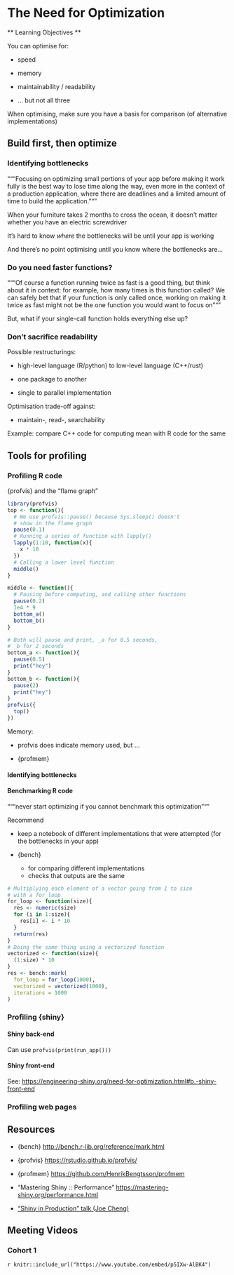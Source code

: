 # The Need for Optimization

** Learning Objectives **

You can optimise for:

- speed

- memory

- maintainability / readability

- ... but not all three

When optimising, make sure you have a basis for comparison (of alternative implementations)

## Build first, then optimize

### Identifying bottlenecks

"""Focusing on optimizing small portions of your app before making it work fully is the best way to
lose time along the way, even more in the context of a production application, where there are
deadlines and a limited amount of time to build the application."""

When your furniture takes 2 months to cross the ocean, it doesn't matter whether you have an
electric screwdriver

It's hard to know _where_ the bottlenecks will be until your app is working

And there's no point optimising until you know where the bottlenecks are...

### Do you need faster functions?

"""Of course a function running twice as fast is a good thing, but think about it in context: for
example, how many times is this function called? We can safely bet that if your function is only
called once, working on making it twice as fast might not be the one function you would want to
focus on"""

But, what if your single-call function holds everything else up?

### Don't sacrifice readability

Possible restructurings:

- high-level language (R/python) to low-level language (C++/rust)

- one package to another

- single to parallel implementation

Optimisation trade-off against:

- maintain-, read-, searchability

Example: compare C++ code for computing mean with R code for the same

## Tools for profiling

### Profiling R code

{profvis} and the "flame graph"

```r
library(profvis)
top <- function(){
  # We use profvis::pause() because Sys.sleep() doesn't
  # show in the flame graph
  pause(0.1)
  # Running a series of function with lapply()
  lapply(1:10, function(x){
    x * 10
  })
  # Calling a lower level function
  middle()
}

middle <- function(){
  # Pausing before computing, and calling other functions
  pause(0.2)
  1e4 * 9
  bottom_a()
  bottom_b()
}

# Both will pause and print, _a for 0.5 seconds,
# _b for 2 seconds
bottom_a <- function(){
  pause(0.5)
  print("hey")
}
bottom_b <- function(){
  pause(2)
  print("hey")
}
profvis({
  top()
})
```

Memory:

- profvis does indicate memory used, but ...

- {profmem}

#### Identifying bottlenecks

#### Benchmarking R code

"""never start optimizing if you cannot benchmark this optimization"""

Recommend

- keep a notebook of different implementations that were attempted (for the bottlenecks in your app)

- {bench}
  - for comparing different implementations
  - checks that outputs are the same

```r
# Multiplying each element of a vector going from 1 to size
# with a for loop
for_loop <- function(size){
  res <- numeric(size)
  for (i in 1:size){
    res[i] <- i * 10
  }
  return(res)
}
# Doing the same thing using a vectorized function
vectorized <- function(size){
  (1:size) * 10
}
res <- bench::mark(
  for_loop = for_loop(1000),
  vectorized = vectorized(1000),
  iterations = 1000
)
```

### Profiling {shiny}

#### Shiny back-end

Can use `profvis(print(run_app()))`

#### Shiny front-end

See: [https://engineering-shiny.org/need-for-optimization.html#b.-shiny-front-end]()

### Profiling web pages

## Resources

- {bench} [http://bench.r-lib.org/reference/mark.html]()

- {profvis} [https://rstudio.github.io/profvis/]()

- {profmem} [https://github.com/HenrikBengtsson/profmem]()

- "Mastering Shiny :: Performance" [https://mastering-shiny.org/performance.html]()

- ["Shiny in Production" talk (Joe Cheng)](https://rstudio.com/resources/rstudioconf-2019/shiny-in-production-principles-practices-and-tools/)

## Meeting Videos

### Cohort 1

`r knitr::include_url("https://www.youtube.com/embed/p5IXw-AlBK4")`
